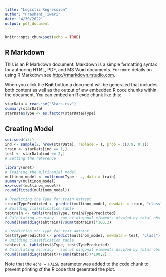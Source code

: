 ```yaml
---
title: "Logistic Regression"
author: "Prashant_Tiwari"
date: "4/30/2022"
output: pdf_document
---
```


```r
knitr::opts_chunk$set(echo = TRUE)
```

## R Markdown

This is an R Markdown document. Markdown is a simple formatting syntax for authoring HTML, PDF, and MS Word documents. For more details on using R Markdown see <http://rmarkdown.rstudio.com>.

When you click the **Knit** button a document will be generated that includes both content as well as the output of any embedded R code chunks within the document. You can embed an R code chunk like this:

```r
starData = read.csv("Stars.csv")
summary(starData)
starData$Type <- as.factor(starData$Type)
```

## Creating Model


```r
set.seed(121)
ind <- sample(2, nrow(starData), replace = T, prob = c(0.9, 0.1))
train <- starData[ind == 1,]
test <- starData[ind == 2,]
# Setting the reference

library(nnet)
# Training the multinomial model
multinom_model <- multinom(Type ~ ., data = train)
summary(multinom_model)
exp(coef(multinom_model))
round(fitted(multinom_model))

# Predicting the Type for train dataset
train$TypePredicted <- predict(multinom_model, newdata = train, "class")
# Building classification table
tabtrain <- table(train$Type, train$TypePredicted)
# Calculating accuracy - sum of diagonal elements divided by total obs
round((sum(diag(tabtrain))/sum(tabtrain))*100,2)

# Predicting the Type for test dataset
test$TypePredicted <- predict(multinom_model, newdata = test, "class")
# Building classification table
tabtest <- table(test$Type, test$TypePredicted)
# Calculating accuracy - sum of diagonal elements divided by total obs
round((sum(diag(tabtest))/sum(tabtest))*100,2)

```

Note that the `echo = FALSE` parameter was added to the code chunk to prevent printing of the R code that generated the plot.
